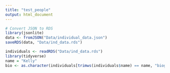 ```yaml
---
title: "test_people"
output: html_document
---
```


```r
# Convert JSON to RDS
library(jsonlite)
data <- fromJSON("Data/individual_data.json")
saveRDS(data, "Data/ind_data.rds")
```

```r
individuals <- readRDS("Data/ind_data.rds")
library(tidyverse)
name = "Kelly"
bio <- as.character(individuals[trimws(individuals$name) == name, "biography"][1])
```

